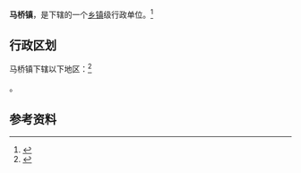 {{中国乡级行政区|42/06/26/107/000}}

'''马桥镇'''，是{{PRC admin/fullname|42/06/26/107/000|3}}下辖的一个[[乡镇|乡镇]]级行政单位。<ref>{{PRC admin/ref sgc|{{PRC admin/parent|42/06/26/107/000}}}}</ref>

== 行政区划 ==

马桥镇下辖以下地区：<ref>{{PRC admin/ref sgc|42/06/26/107/000}}</ref>

{{PRC admin/children|42/06/26/107/000}}。

== 参考资料 ==

{{reflist}}

{{行政区划小作品}}
{{PRC admin/navcat|42/06/26/107/000}}